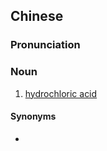 {{also|氢氯酸}}
==Chinese==
{{zh-forms|s=氢氯酸|type=12}}

===Pronunciation===
{{zh-pron
|m=qīnglǜsuān
|cat=n
}}

===Noun===
{{zh-noun}}

# [[hydrochloric acid]]

====Synonyms====
* {{zh-l|鹽酸}}

{{zh-cat|Acids|Inorganic compounds}}